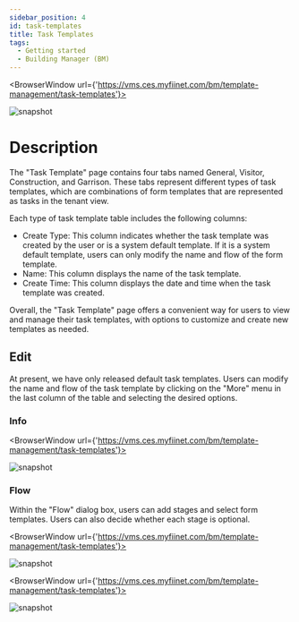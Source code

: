 ---
sidebar_position: 4
id: task-templates
title: Task Templates
tags:
  - Getting started
  - Building Manager (BM)
---


<BrowserWindow url={'https://vms.ces.myfiinet.com/bm/template-management/task-templates'}>

![snapshot](../../assets/bm/bm-task-template-zh-hant.png)

</BrowserWindow>

# Description

The "Task Template" page contains four tabs named General, Visitor, Construction, and Garrison. These tabs represent different types of task templates, which are combinations of form templates that are represented as tasks in the tenant view.

Each type of task template table includes the following columns:

- Create Type: This column indicates whether the task template was created by the user or is a system default template. If it is a system default template, users can only modify the name and flow of the form template.
- Name: This column displays the name of the task template.
- Create Time: This column displays the date and time when the task template was created.

Overall, the "Task Template" page offers a convenient way for users to view and manage their task templates, with options to customize and create new templates as needed.

## Edit

At present, we have only released default task templates. Users can modify the name and flow of the task template by clicking on the "More" menu in the last column of the table and selecting the desired options.

### Info

<BrowserWindow url={'https://vms.ces.myfiinet.com/bm/template-management/task-templates'}>

![snapshot](../../assets/bm/bm-edit-task-template-zh-hant.png)

</BrowserWindow>

### Flow

Within the "Flow" dialog box, users can add stages and select form templates. Users can also decide whether each stage is optional.

<BrowserWindow url={'https://vms.ces.myfiinet.com/bm/template-management/task-templates'}>

![snapshot](../../assets/bm/bm-view-task-template-flow-zh-hant.png)

</BrowserWindow>

<BrowserWindow url={'https://vms.ces.myfiinet.com/bm/template-management/task-templates'}>

![snapshot](../../assets/bm/bm-edit-task-template-flow-zh-hant.png)

</BrowserWindow>
